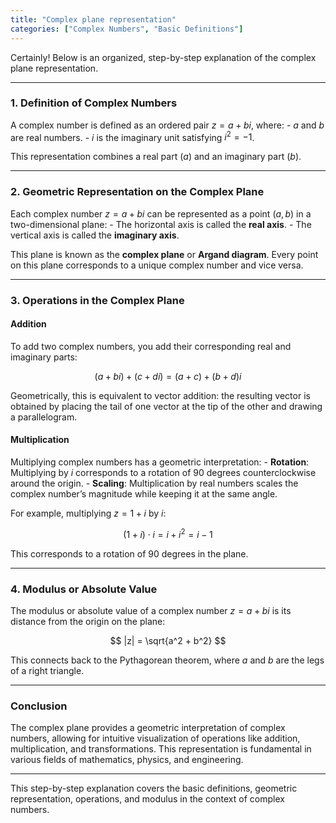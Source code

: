 ```yaml
---
title: "Complex plane representation"
categories: ["Complex Numbers", "Basic Definitions"]
---
```




Certainly! Below is an organized, step-by-step explanation of the complex plane representation.

---

### 1. **Definition of Complex Numbers**

A complex number is defined as an ordered pair $z = a + bi$, where:
- $a$ and $b$ are real numbers.
- $i$ is the imaginary unit satisfying $i^2 = -1$.

This representation combines a real part ($a$) and an imaginary part ($b$).

---

### 2. **Geometric Representation on the Complex Plane**

Each complex number $z = a + bi$ can be represented as a point $(a, b)$ in a two-dimensional plane:
- The horizontal axis is called the **real axis**.
- The vertical axis is called the **imaginary axis**.

This plane is known as the **complex plane** or **Argand diagram**. Every point on this plane corresponds to a unique complex number and vice versa.

---

### 3. **Operations in the Complex Plane**

#### **Addition**
To add two complex numbers, you add their corresponding real and imaginary parts:

$$ (a + bi) + (c + di) = (a + c) + (b + d)i $$

Geometrically, this is equivalent to vector addition: the resulting vector is obtained by placing the tail of one vector at the tip of the other and drawing a parallelogram.

#### **Multiplication**
Multiplying complex numbers has a geometric interpretation:
- **Rotation**: Multiplying by $i$ corresponds to a rotation of 90 degrees counterclockwise around the origin.
- **Scaling**: Multiplication by real numbers scales the complex number's magnitude while keeping it at the same angle.

For example, multiplying $z = 1 + i$ by $i$:

$$ (1 + i) \cdot i = i + i^2 = i - 1 $$

This corresponds to a rotation of 90 degrees in the plane.

---

### 4. **Modulus or Absolute Value**

The modulus or absolute value of a complex number $z = a + bi$ is its distance from the origin on the plane:

$$ |z| = \sqrt{a^2 + b^2} $$

This connects back to the Pythagorean theorem, where $a$ and $b$ are the legs of a right triangle.

---

### Conclusion

The complex plane provides a geometric interpretation of complex numbers, allowing for intuitive visualization of operations like addition, multiplication, and transformations. This representation is fundamental in various fields of mathematics, physics, and engineering.

--- 

This step-by-step explanation covers the basic definitions, geometric representation, operations, and modulus in the context of complex numbers.
